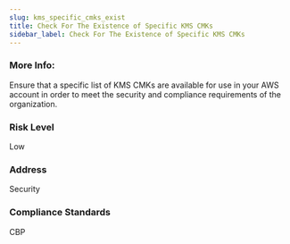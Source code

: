 ```yaml
---
slug: kms_specific_cmks_exist
title: Check For The Existence of Specific KMS CMKs
sidebar_label: Check For The Existence of Specific KMS CMKs
---
```


### More Info:

Ensure that a specific list of KMS CMKs are available for use in your AWS account in order to meet the security and compliance requirements of the organization.

### Risk Level

Low

### Address

Security

### Compliance Standards

CBP

